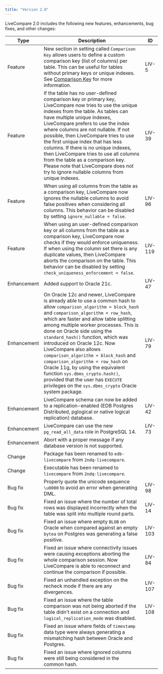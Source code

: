 ```yaml
---
title: "Version 2.0"
---
```


LiveCompare 2.0 includes the following new features, enhancements, bug fixes, and other changes:

| Type           | Description                                                                                                                                                                            | ID |
| -------------- | -------------------------------------------------------------------------------------------------------------------------------------------------------------------------------------- | -- |
| Feature        | New section in setting called `Comparison Key` allows users to define a custom comparison key (list of columns) per table. This can be useful for tables without primary keys or unique indexes. See [Comparison Key](../settings/#comparison-key) for more information. | LIV-5 |
| Feature        | If the table has no user-defined comparison key or primary key, LiveCompare now tries to use the unique indexes from the table. As tables can have multiple unique indexes, LiveCompare prefers to use the index where columns are not nullable. If not possible, then LiveCompare tries to use the first unique index that has less columns. If there is no unique indexes, then LiveCompare tries to use all columns from the table as a comparison key. Please note that LiveCompare does not try to ignore nullable columns from unique indexes. | LIV-39 |
| Feature        | When using all columns from the table as a comparison key, LiveCompare now ignores the nullable columns to avoid false positives when considering all columns. This behavior can be disabled by setting `ignore_nullable = false`. | LIV-96 |
| Feature        | When using an user-defined comparison key or all columns from the table as a comparison key, LiveCompare now checks if they would enforce uniqueness. If when using the column set there is any duplicate values, then LiveCompare aborts the comparison on the table. This behavior can be disabled by setting `check_uniqueness_enforcement = false`. | LIV-119 |
| Enhancement    | Added support to Oracle 21c. | LIV-47 |
| Enhancement    | On Oracle 12c and newer, LiveCompare is already able to use a common hash to allow `comparison_algorithm = block_hash` and `comparison_algorithm = row_hash`, which are faster and allow table splitting among multiple worker processes. This is done on Oracle side using the `standard_hash()` function, which was introduced on Oracle 12c. Now LiveCompare also allows `comparison_algorithm = block_hash` and `comparison_algorithm = row_hash` on Oracle 11g, by using the equivalent function `sys.dbms_crypto.hash()`, provided that the user has `EXECUTE` privileges on the `sys.dbms_crypto` Oracle system package. | LIV-79 |
| Enhancement    | LiveCompare schema can now be added to a replication-enabled (EDB Postgres Distributed, pglogical or native logical replication) database. | LIV-42 |
| Enhancement    | LiveCompare can use the new `pg_read_all_data` role in PostgreSQL 14. | LIV-73 |
| Enhancement    | Abort with a proper message if any database version is not supported. |    |
| Change         | Package has been renamed to `edb-livecompare` from `2ndq-livecompare`. |    |
| Change         | Executable has been renamed to `livecompare` from `2ndq-livecompare`. |     |
| Bug fix        | Properly quote the unicode sequence `\u0000` to avoid an error when generating DML. | LIV-98 |
| Bug fix        | Fixed an issue where the number of total rows was displayed incorrectly when the table was split into multiple round parts. | LIV-14 |
| Bug fix        | Fixed an issue where empty `BLOB` on Oracle when compared against an empty `bytea` on Postgres was generating a false positive. | LIV-103 |
| Bug fix        | Fixed an issue where connectivity issues were causing exceptions aborting the whole comparison session. Now LiveCompare is able to reconnect and continue the comparison if possible. | LIV-84 |
| Bug fix        | Fixed an unhandled exception on the recheck mode if there are any divergences. | LIV-107 |
| Bug fix        | Fixed an issue where the table comparison was not being aborted if the table didn't exist on a connection and `logical_replication_mode` was disabled. | LIV-108 |
| Bug fix        | Fixed an issue where fields of `timestamp` data type were always generating a mismatching hash between Oracle and Postgres. |     |
| Bug fix        | Fixed an issue where ignored columns were still being considered in the common hash. |     | 
